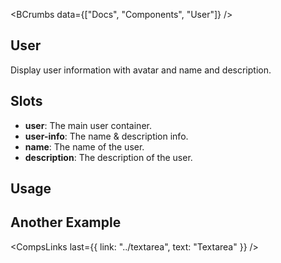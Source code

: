 
<BCrumbs data={["Docs", "Components", "User"]} />

<Article>

# User

Display user information with avatar and name and description.

## Slots

- **user**: The main user container.
- **user-info**: The name & description info.
- **name**: The name of the user.
- **description**: The description of the user.

## Usage

<CodePreview code={userCodes.default} />

## Another Example

<CodePreview code={userCodes.customized} />

<CompsLinks last={{ link: "../textarea", text: "Textarea" }} />

</Article>
